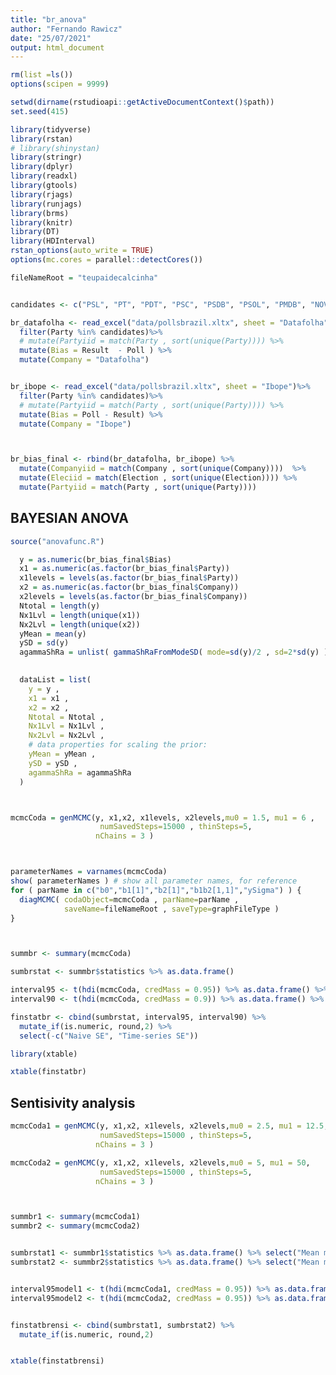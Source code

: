 ---
title: "br_anova"
author: "Fernando Rawicz"
date: "25/07/2021"
output: html_document
---

```{r message = FALSE}
rm(list =ls())
options(scipen = 9999)

setwd(dirname(rstudioapi::getActiveDocumentContext()$path))
set.seed(415)

library(tidyverse)
library(rstan)
# library(shinystan)
library(stringr)
library(dplyr)
library(readxl)
library(gtools)
library(rjags)
library(runjags)
library(brms)
library(knitr)
library(DT)
library(HDInterval)
rstan_options(auto_write = TRUE)
options(mc.cores = parallel::detectCores())

fileNameRoot = "teupaidecalcinha"


candidates <- c("PSL", "PT", "PDT", "PSC", "PSDB", "PSOL", "PMDB", "NOVO", "PPL", "REDE", "PSTU")

br_datafolha <- read_excel("data/pollsbrazil.xltx", sheet = "Datafolha")%>% 
  filter(Party %in% candidates)%>% 
  # mutate(Partyiid = match(Party , sort(unique(Party)))) %>% 
  mutate(Bias = Result  - Poll ) %>% 
  mutate(Company = "Datafolha")


br_ibope <- read_excel("data/pollsbrazil.xltx", sheet = "Ibope")%>% 
  filter(Party %in% candidates)%>% 
  # mutate(Partyiid = match(Party , sort(unique(Party)))) %>% 
  mutate(Bias = Poll - Result) %>% 
  mutate(Company = "Ibope")



br_bias_final <- rbind(br_datafolha, br_ibope) %>% 
  mutate(Companyiid = match(Company , sort(unique(Company))))  %>% 
  mutate(Eleciid = match(Election , sort(unique(Election)))) %>% 
  mutate(Partyiid = match(Party , sort(unique(Party))))


```




## BAYESIAN ANOVA

```{r}


source("anovafunc.R")

  y = as.numeric(br_bias_final$Bias)
  x1 = as.numeric(as.factor(br_bias_final$Party))
  x1levels = levels(as.factor(br_bias_final$Party))
  x2 = as.numeric(as.factor(br_bias_final$Company))
  x2levels = levels(as.factor(br_bias_final$Company))
  Ntotal = length(y)
  Nx1Lvl = length(unique(x1))
  Nx2Lvl = length(unique(x2))
  yMean = mean(y)
  ySD = sd(y)
  agammaShRa = unlist( gammaShRaFromModeSD( mode=sd(y)/2 , sd=2*sd(y) ) )

  
  dataList = list(
    y = y ,
    x1 = x1 ,
    x2 = x2 ,
    Ntotal = Ntotal ,
    Nx1Lvl = Nx1Lvl ,
    Nx2Lvl = Nx2Lvl ,
    # data properties for scaling the prior:
    yMean = yMean ,
    ySD = ySD ,
    agammaShRa = agammaShRa 
  )



mcmcCoda = genMCMC(y, x1,x2, x1levels, x2levels,mu0 = 1.5, mu1 = 6 ,
                    numSavedSteps=15000 , thinSteps=5,
                   nChains = 3 )



parameterNames = varnames(mcmcCoda) 
show( parameterNames ) # show all parameter names, for reference
for ( parName in c("b0","b1[1]","b2[1]","b1b2[1,1]","ySigma") ) {
  diagMCMC( codaObject=mcmcCoda , parName=parName , 
            saveName=fileNameRoot , saveType=graphFileType )
}



summbr <- summary(mcmcCoda)

sumbrstat <- summbr$statistics %>% as.data.frame()

interval95 <- t(hdi(mcmcCoda, credMass = 0.95)) %>% as.data.frame() %>%  rename("HDI Lower 95" = lower,"HDI Upper 95" = upper )
interval90 <- t(hdi(mcmcCoda, credMass = 0.9)) %>% as.data.frame() %>%  rename("HDI Lower 90" = lower,"HDI Upper 90" = upper )

finstatbr <- cbind(sumbrstat, interval95, interval90) %>% 
  mutate_if(is.numeric, round,2) %>% 
  select(-c("Naive SE", "Time-series SE"))

library(xtable)

xtable(finstatbr)

```





## Sentisivity analysis





```{r}


mcmcCoda1 = genMCMC(y, x1,x2, x1levels, x2levels,mu0 = 2.5, mu1 = 12.5,
                    numSavedSteps=15000 , thinSteps=5,
                   nChains = 3 )

mcmcCoda2 = genMCMC(y, x1,x2, x1levels, x2levels,mu0 = 5, mu1 = 50,
                    numSavedSteps=15000 , thinSteps=5,
                   nChains = 3 )



summbr1 <- summary(mcmcCoda1)
summbr2 <- summary(mcmcCoda2)


sumbrstat1 <- summbr1$statistics %>% as.data.frame() %>% select("Mean model 1" = "Mean", "SD model 1" = "SD")
sumbrstat2 <- summbr2$statistics %>% as.data.frame() %>% select("Mean model 2" = "Mean", "SD model 2" = "SD")


interval95model1 <- t(hdi(mcmcCoda1, credMass = 0.95)) %>% as.data.frame() %>%  rename("HDI Lower 95 model 1" = lower,"HDI Upper 95 model 1" = upper )
interval95model2 <- t(hdi(mcmcCoda2, credMass = 0.95)) %>% as.data.frame() %>%  rename("HDI Lower 95 model 2" = lower,"HDI Upper 95 model 2" = upper )


finstatbrensi <- cbind(sumbrstat1, sumbrstat2) %>% 
  mutate_if(is.numeric, round,2)


xtable(finstatbrensi)

```












